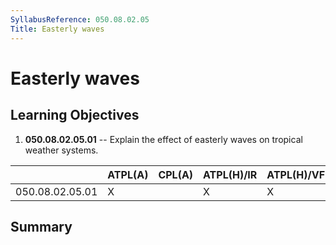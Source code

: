 ```yaml
---
SyllabusReference: 050.08.02.05
Title: Easterly waves
---
```


# Easterly waves

## Learning Objectives

1.  **050.08.02.05.01** -- Explain the effect of easterly waves on tropical
    weather systems.

|                 | ATPL(A) | CPL(A) | ATPL(H)/IR | ATPL(H)/VFR | CPL(H) | IR  | CBIR(A) |
| --------------- | ------- | ------ | ---------- | ----------- | ------ | --- | ------- |
| 050.08.02.05.01 | X       |        | X          | X           |        |     |         |

## Summary
